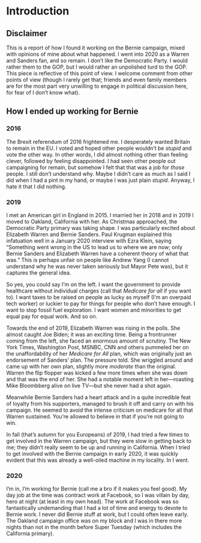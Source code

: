 # Introduction {#intro}


## Disclaimer

This is a report of how I found it working on the Bernie campaign, mixed with opinions of mine about what happened. I went into 2020 as a Warren and Sanders fan, and so remain. I don't like the Democratic Party. I would rather them to the GOP, but I would rather an unpolished turd to the GOP. This piece is reflective of this point of view. I welcome comment from other points of view (though I rarely get that; friends and even family members are for the most part very unwilling to engage in political discussion here, for fear of I don't know what).


## How I ended up working for Bernie


### 2016

The Brexit referendum of 2016 frightened me. I desperately wanted Britain to remain in the EU. I voted and hoped other people wouldn't be _stupid_ and vote the other way. In other words, I did almost nothing other than feeling clever, followed by feeling disappointed. I had seen other people out campaigning for remain, but somehow I felt that that was a job for _those_ people. I still don't understand why. Maybe I didn't care as much as I said I did when I had a pint in my hand, or maybe I was just plain _stupid_. Anyway, I hate it that I did nothing.


### 2019

I met an American girl in England in 2015. I married her in 2018 and in 2019 I moved to Oakland, California with her. As Christmas approached, the Democratic Party primary was taking shape. I was particularly excited about Elizabeth Warren and Bernie Sanders. Paul Krugman explained this infatuation well in a January 2020 interview with Ezra Klein, saying "Something went wrong in the US to lead us to where we are now; only Bernie Sanders and Elizabeth Warren have a coherent theory of what that was." This is perhaps unfair on people like Andrew Yang (I cannot understand why he was never taken seriously but Mayor Pete was), but it captures the general idea. 

So yes, you could say I'm on the left. I want the government to provide healthcare without individual charges (call that _Medicare for all_ if you want to). I want taxes to be raised on people as lucky as myself (I'm an overpaid tech worker) or luckier to pay for things for people who don't have enough. I want to stop fossil fuel exploration. I want women and minorities to get equal pay for equal work. And so on.

Towards the end of 2019, Elizabeth Warren was rising in the polls. She almost caught Joe Biden; it was an exciting time. Being a frontrunner coming from the left, she faced an enormous amount of scrutiny. The New York Times, Washington Post, MSNBC, CNN and others pummeled her on the unaffordability of her _Medicare for All_ plan, which was originally just an endorsement of Sanders' plan. The pressure told. She wriggled around and came up with her own plan, slightly more _moderate_ than the original. Warren the flip flopper was kicked a few more times when she was down and that was the end of her. She had a notable moment left in her---roasting Mike Bloombberg alive on live TV---but she never had a shot again. 

Meanwhile Bernie Sanders had a heart attack and in a quite incredible feat of loyalty from his supporters, managed to brush it off and carry on with his campaign. He seemed to avoid the intense criticism on medicare for all that Warren sustained. You're allowed to believe in that if you're not going to win. 

In fall (that's autumn for you Europeans) of 2019, I had tried a few times to get involved in the Warren campaign, but they were slow in getting back to me; they didn't really seem to be up and running in California. When I tried to get involved with the Bernie campaign in early 2020, it was quickly evident that this was already a well-oiled machine in my locality. In I went.


### 2020

I'm in, I'm working for Bernie (call me a bro if it makes you feel good). My day job  at the time was contract work at Facebook, so I was villain by day, hero at night (at least in my own head). The work at Facebook was so fantastically undemanding that I had a lot of time and energy to devote to Bernie work. I never did Bernie stuff at work, but I could often leave early. The Oakland campaign office was on my block and I was in there more nights than not in the month before Super Tuesday (which includes the California primary). 
